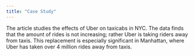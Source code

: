 ```yaml
---
title: "Case Study"
---
```


The article studies the effects of Uber on taxicabs in NYC. The data finds that the amount of rides is not increasing; rather Uber is taking riders away from taxis. This replacement is especially significant in Manhattan, where Uber has taken over 4 million rides away from taxis.
